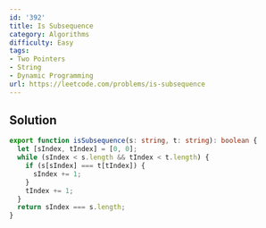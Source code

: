 ```yaml
---
id: '392'
title: Is Subsequence
category: Algorithms
difficulty: Easy
tags:
- Two Pointers
- String
- Dynamic Programming
url: https://leetcode.com/problems/is-subsequence
---
```


## Solution

```typescript filename="solution.ts" copy
export function isSubsequence(s: string, t: string): boolean {
  let [sIndex, tIndex] = [0, 0];
  while (sIndex < s.length && tIndex < t.length) {
    if (s[sIndex] === t[tIndex]) {
      sIndex += 1;
    }
    tIndex += 1;
  }
  return sIndex === s.length;
}
```

